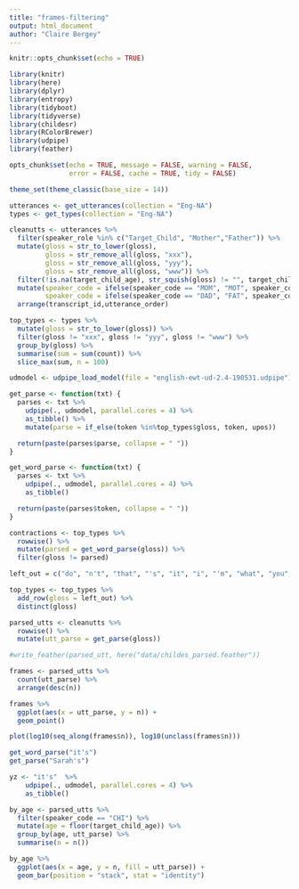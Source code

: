```yaml
---
title: "frames-filtering"
output: html_document
author: "Claire Bergey"
---
```


```r
knitr::opts_chunk$set(echo = TRUE)

library(knitr)
library(here)
library(dplyr)
library(entropy)
library(tidyboot)
library(tidyverse)
library(childesr)
library(RColorBrewer)
library(udpipe)
library(feather)

opts_chunk$set(echo = TRUE, message = FALSE, warning = FALSE, 
               error = FALSE, cache = TRUE, tidy = FALSE)

theme_set(theme_classic(base_size = 14))
```

```r
utterances <- get_utterances(collection = "Eng-NA")
types <- get_types(collection = "Eng-NA") 

cleanutts <- utterances %>%
  filter(speaker_role %in% c("Target_Child", "Mother","Father")) %>%
  mutate(gloss = str_to_lower(gloss),
         gloss = str_remove_all(gloss, "xxx"),
         gloss = str_remove_all(gloss, "yyy"),
         gloss = str_remove_all(gloss, "www")) %>%
  filter(!is.na(target_child_age), str_squish(gloss) != "", target_child_age <= 60) %>%
  mutate(speaker_code = ifelse(speaker_code == "MOM", "MOT", speaker_code),
         speaker_code = ifelse(speaker_code == "DAD", "FAT", speaker_code)) %>%
  arrange(transcript_id,utterance_order)

top_types <- types %>%
  mutate(gloss = str_to_lower(gloss)) %>%
  filter(gloss != "xxx", gloss != "yyy", gloss != "www") %>%
  group_by(gloss) %>%
  summarise(sum = sum(count)) %>%
  slice_max(sum, n = 100)
```

```r
udmodel <- udpipe_load_model(file = "english-ewt-ud-2.4-190531.udpipe")

get_parse <- function(txt) {
  parses <- txt %>%
    udpipe(., udmodel, parallel.cores = 4) %>%
    as_tibble() %>%
    mutate(parse = if_else(token %in%top_types$gloss, token, upos)) 

  return(paste(parses$parse, collapse = " "))
}

get_word_parse <- function(txt) {
  parses <- txt %>%
    udpipe(., udmodel, parallel.cores = 4) %>%
    as_tibble()

  return(paste(parses$token, collapse = " "))
}

contractions <- top_types %>%
  rowwise() %>%
  mutate(parsed = get_word_parse(gloss)) %>%
  filter(gloss != parsed)

left_out = c("do", "n't", "that", "'s", "it", "i", "'m", "what", "you", "'re", "let", "he")

top_types <- top_types %>%
  add_row(gloss = left_out) %>%
  distinct(gloss)

```

```r
parsed_utts <- cleanutts %>%
  rowwise() %>%
  mutate(utt_parse = get_parse(gloss))
```

```r
#write_feather(parsed_utt, here("data/childes_parsed.feather"))
```

```r
frames <- parsed_utts %>%
  count(utt_parse) %>%
  arrange(desc(n))

frames %>%
  ggplot(aes(x = utt_parse, y = n)) +
  geom_point()

plot(log10(seq_along(frames$n)), log10(unclass(frames$n)))

get_word_parse("it's")
get_parse("Sarah's")

yz <- "it's"  %>%
    udpipe(., udmodel, parallel.cores = 4) %>%
    as_tibble()
```

```r
by_age <- parsed_utts %>%
  filter(speaker_code == "CHI") %>%
  mutate(age = floor(target_child_age)) %>%
  group_by(age, utt_parse) %>%
  summarise(n = n())

by_age %>%
  ggplot(aes(x = age, y = n, fill = utt_parse)) +
  geom_bar(position = "stack", stat = "identity")
  
  


```